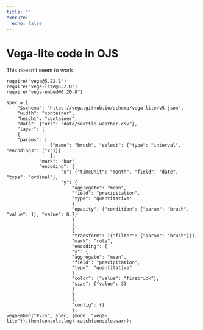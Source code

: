 ```yaml
---
title: ""
execute:
  echo: false
---
```


# Vega-lite code in OJS

This doesn't seem to work

```ojs

require("vega@5.22.1")
require("vega-lite@5.2.0")
require("vega-embed@6.20.8")

spec = {
    "$schema": "https://vega.github.io/schema/vega-lite/v5.json",
    "width": "container",
    "height": "container",
    "data": {"url": "data/seattle-weather.csv"},
    "layer": [
    {
    "params": [
                {"name": "brush", "select": {"type": "interval", "encodings": ["x"]}}
                ],
            "mark": "bar",
            "encoding": {
                    "x": {"timeUnit": "month", "field": "date", "type": "ordinal"},
                    "y": {
                        "aggregate": "mean",
                        "field": "precipitation",
                        "type": "quantitative"
                        },
                        "opacity": {"condition": {"param": "brush", "value": 1}, "value": 0.7}
                        }
                        },
                        {
                        "transform": [{"filter": {"param": "brush"}}],
                        "mark": "rule",
                        "encoding": {
                        "y": {
                        "aggregate": "mean",
                        "field": "precipitation",
                        "type": "quantitative"
                        },
                        "color": {"value": "firebrick"},
                        "size": {"value": 3}
                        }
                        }
                        ],
                        "config": {}
                        };
vegaEmbed("#vis", spec, {mode: "vega-lite"}).then(console.log).catch(console.warn);


```


